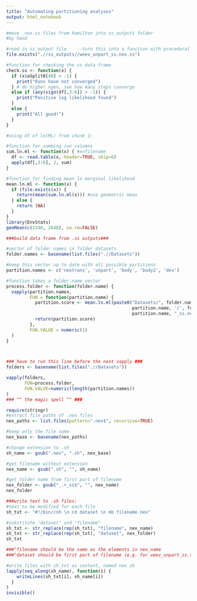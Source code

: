 ```yaml
---
title: "Automating partitioning analyses"
output: html_notebook
---
```



```r
#move .nex.ss files from hamilton into ss_outputs folder
#by hand

#read in ss output file    --turn this into a function with procedural df name and file as                                                         variable--
file.exists(".//ss_outputs//weev_unpart_ss.nex.ss")

#function for checking the ss data frame
check.ss <- function(x) {
  if (x$aSplit0[40] > -1) {
    print("Runs have not converged")
  } # do higher ngen, see how many steps converge
  else if (any(sign(df[,3:6]) > -1)) {
    print("Positive log likelihood found")
  }
  else {
    print("All good!")
  }
}


```


```r

#using df of ln(ML) from chunk 1:

#function for summing run columns
sum.ln.ml <- function(x) { #x=filename
  df <- read.table(x, header=TRUE, skip=6)
  apply(df[,3:6], 2, sum)
}

#function for finding mean ln marginal likelihood
mean.ln.ml <- function(x) {
  if (file.exists(x)) {
    return(mean(sum.ln.ml(x))) #use geometric mean
  } else {
    return (NA)
  }
}
library(EnvStats)
geoMean(c(2240, 2640), na.rm=FALSE)

```

```r
###build data frame from .ss outputs###

#vector of folder names in folder datasets
folder.names <- basename(list.files(".//Datasets"))

#keep this vector up to date with all possible partitions
partition.names <- c('neotrans', 'unpart', 'body', 'body2', 'dev')

#function takes a folder.name vector
process.folder <- function(folder.name) {
  vapply(partition.names, 
         FUN = function(partition.name) {
           partition.score <- mean.ln.ml(paste0("Datasets/", folder.name, "/",
                                                partition.name, '/', folder.name, "_",
                                                partition.name, "_ss.nex.ss"))
           return(partition.score)
         },
         FUN.VALUE = numeric(1)
  )
}



### have to run this line before the next vapply ###
folders <- basename(list.files(".//Datasets"))

vapply(folders, 
       FUN=process.folder,
       FUN.VALUE=numeric(length(partition.names))
)
### ^^ the magic spell ^^ ###
```


```r
require(stringr)
#extract file paths of .nex files
nex_paths <- list.files(pattern=".nex$", recursive=TRUE) 

#keep only the file name
nex_base <- basename(nex_paths)

#change extension to .sh
sh_name <- gsub(".nex", ".sh", nex_base)

#get filename without extension
nex_name <- gsub(".sh", "", sh_name)

#get folder name from first part of filename
nex_folder <- gsub("_.+_ss$", "", nex_name)
nex_folder

###write text to .sh files:
#text to be modified for each file
sh_txt <- "#!/bin/csh \n cd dataset \n mb filename.nex"

#substitute "dataset" and "filename"
sh_txt <- str_replace(rep(sh_txt), "filename", nex_name)
sh_txt <- str_replace(rep(sh_txt), "dataset", nex_folder)
sh_txt

###^filename should be the same as the elements in nex_name
###^dataset should be first part of filename (e.g. for weev_unpart_ss.sh -> weev) -> nex_folder

#write files with sh_txt as content, named nex_sh
lapply(seq_along(sh_name), function(i) {
    writeLines(sh_txt[i], sh_name[i])
  }
)
invisible()

```

